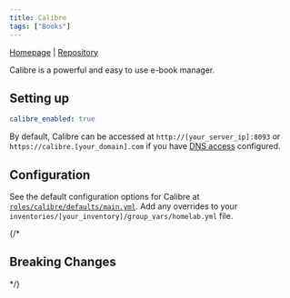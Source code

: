 ```yaml
---
title: Calibre
tags: ["Books"]
---
```



[Homepage](https://calibre-ebook.com/) |
[Repository](https://github.com/linuxserver/docker-calibre)

<Tags tags={frontmatter.tags} />

Calibre is a powerful and easy to use e-book manager.

## Setting up

```yaml title="inventories/homelab/group_vars/homelab.yml"
calibre_enabled: true
```

By default, Calibre can be accessed at `http://[your_server_ip]:8093` or `https://calibre.[your_domain].com` if you have [DNS access](../guides/dns-access) configured.

## Configuration

See the default configuration options for Calibre at [`roles/calibre/defaults/main.yml`](https://github.com/Dylancyclone/ansible-homelab-orchestration/blob/main/roles/calibre/defaults/main.yml).
Add any overrides to your `inventories/[your_inventory]/group_vars/homelab.yml` file.

{/* 

## Breaking Changes

*/}